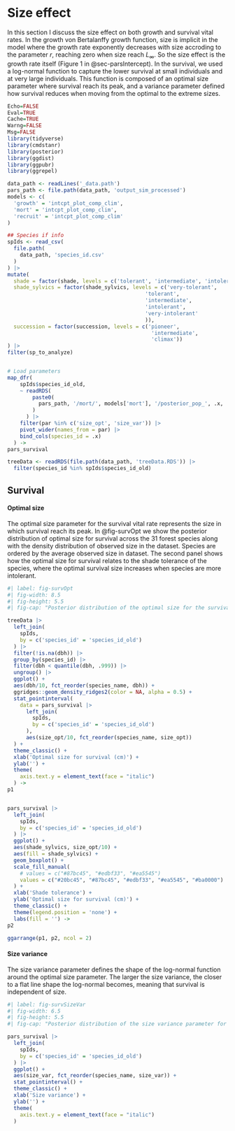 # Size effect {#sec-parsSize}

In this section I discuss the size effect on both growth and survival vital rates.
In the growth von Bertalanffy growth function, size is implicit in the model where the growth rate exponently decreases with size accroding to the parameter $r$, reaching zero when size reach $L_{\infty}$.
So the size effect is the growth rate itself (Figure 1 in @sec-parsIntercept).
In the survival, we used a log-normal function to capture the lower survival at small individuals and at very large individuals.
This function is composed of an optimal size parameter where survival reach its peak, and a variance parameter defined how survival reduces when moving from the optimal to the extreme sizes.

```r
Echo=FALSE
Eval=TRUE
Cache=TRUE
Warng=FALSE
Msg=FALSE
library(tidyverse)
library(cmdstanr)
library(posterior)
library(ggdist)
library(ggpubr)
library(ggrepel)
```

```r
data_path <- readLines('_data.path')
pars_path <- file.path(data_path, 'output_sim_processed')
models <- c(
  'growth' = 'intcpt_plot_comp_clim',
  'mort' = 'intcpt_plot_comp_clim',
  'recruit' = 'intcpt_plot_comp_clim'
)

## Species if info
spIds <- read_csv(
  file.path(
    data_path, 'species_id.csv'
  )
) |>
mutate(
  shade = factor(shade, levels = c('tolerant', 'intermediate', 'intolerant')),
  shade_sylvics = factor(shade_sylvics, levels = c('very-tolerant',
                                            'tolerant',
                                            'intermediate',
                                            'intolerant',
                                            'very-intolerant'
                                            )),
  succession = factor(succession, levels = c('pioneer',
                                              'intermediate',
                                              'climax'))
) |>
filter(sp_to_analyze)


# Load parameters
map_dfr(
    spIds$species_id_old,
    ~ readRDS(
        paste0(
          pars_path, '/mort/', models['mort'], '/posterior_pop_', .x, '.RDS'
        )
      ) |>
    filter(par %in% c('size_opt', 'size_var')) |>
    pivot_wider(names_from = par) |>
    bind_cols(species_id = .x)
  ) ->
pars_survival

treeData <- readRDS(file.path(data_path, 'treeData.RDS')) |>
  filter(species_id %in% spIds$species_id_old)
```

## Survival

#### Optimal size

The optimal size parameter for the survival vital rate represents the size in which survival reach its peak.
In @fig-survOpt we show the posterior distribution of optimal size for survival across the 31 forest species along with the density distribution of observed size in the dataset.
Species are ordered by the average observed size in dataset.
The second panel shows how the optimal size for survival relates to the shade tolerance of the species, where the optimal survival size increases when species are more intolerant.

```r
#| label: fig-survOpt
#| fig-width: 8.5
#| fig-height: 5.5
#| fig-cap: "Posterior distribution of the optimal size for the survival model is represented by the point interval. Gray density is the size distribution of all observations across space and time. Species are classified by their shade tolerance trait following @burns1990silvics"

treeData |>
  left_join(
    spIds,
    by = c('species_id' = 'species_id_old')
  ) |>
  filter(!is.na(dbh)) |>
  group_by(species_id) |>
  filter(dbh < quantile(dbh, .999)) |>
  ungroup() |>
  ggplot() +
  aes(dbh/10, fct_reorder(species_name, dbh)) +
  ggridges::geom_density_ridges2(color = NA, alpha = 0.5) +
  stat_pointinterval(
    data = pars_survival |>
      left_join(
        spIds,
        by = c('species_id' = 'species_id_old')
      ),
      aes(size_opt/10, fct_reorder(species_name, size_opt))
  ) +
  theme_classic() +
  xlab('Optimal size for survival (cm)') +
  ylab('') +
  theme(
    axis.text.y = element_text(face = "italic")
  ) ->
p1


pars_survival |>
  left_join(
    spIds,
    by = c('species_id' = 'species_id_old')
  ) |>
  ggplot() +
  aes(shade_sylvics, size_opt/10) +
  aes(fill = shade_sylvics) +
  geom_boxplot() +
  scale_fill_manual(
    # values = c("#87bc45", "#edbf33", "#ea5545")
    values = c("#20bc45", "#87bc45", "#edbf33", "#ea5545", "#ba0000")
  ) +
  xlab('Shade tolerance') +
  ylab('Optimal size for survival (cm)') +
  theme_classic() +
  theme(legend.position = 'none') +
  labs(fill = '') ->
p2

ggarrange(p1, p2, ncol = 2)
```


#### Size variance

The size variance parameter defines the shape of the log-normal function around the optimal size parameter.
The larger the size variance, the closer to a flat line shape the log-normal becomes, meaning that survival is independent of size.


```r
#| label: fig-survSizeVar
#| fig-width: 6.5
#| fig-height: 5.5
#| fig-cap: "Posterior distribution of the size variance parameter for the survival model."

pars_survival |>
  left_join(
    spIds,
    by = c('species_id' = 'species_id_old')
  ) |>
  ggplot() +
  aes(size_var, fct_reorder(species_name, size_var)) +
  stat_pointinterval() +
  theme_classic() +
  xlab('Size variance') +
  ylab('') +
  theme(
    axis.text.y = element_text(face = "italic")
  )
```

